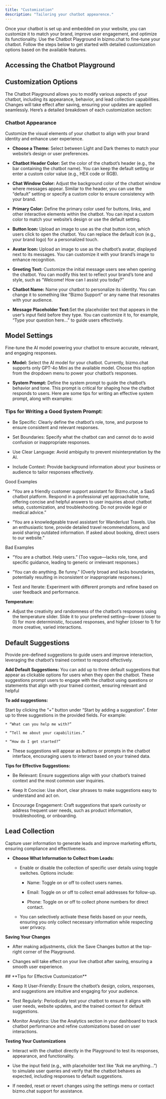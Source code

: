 ```yaml
---
title: "Customization"
description: "Tailoring your chatbot appearence."
---
```


Once your chatbot is set up and embedded on your website, you can customize it to match your brand, improve user engagement, and optimize its functionality. Use the Chatbot Playground in bizmo.chat to fine-tune your chatbot. Follow the steps below to get started with detailed customization options based on the available features.

## Accessing the Chatbot Playground

<Steps>
  <Step title="Log in to your Bizmo.chat account." />

  <Step title="Navigate to the Playground section in the left-hand sidebar of the dashboard." />
</Steps>

## Customization Options

The Chatbot Playground allows you to modify various aspects of your chatbot, including its appearance, behavior, and lead collection capabilities. Changes will take effect after saving, ensuring your updates are applied seamlessly. Here’s a detailed breakdown of each customization section:

### Chatbot Appearance

Customize the visual elements of your chatbot to align with your brand identity and enhance user experience.

* **Choose a Theme:**  Select between Light and Dark themes to match your website’s design or user preferences.

* **Chatbot Header Color:**  Set the color of the chatbot’s header (e.g., the bar containing the chatbot name). You can keep the default setting or enter a custom color value (e.g., HEX code or RGB).

* **Chat Window Color:**  Adjust the background color of the chatbot window where messages appear. Similar to the header, you can use the “default” setting or specify a custom color to ensure consistency with your brand.

* **Primary Color:** Define the primary color used for buttons, links, and other interactive elements within the chatbot. You can input a custom color to match your website’s design or use the default setting.

* **Button Icon:** Upload an image to use as the chat button icon, which users click to open the chatbot. You can replace the default icon (e.g., your brand logo) for a personalized touch.

* **Avatar Icon:** Upload an image to use as the chatbot’s avatar, displayed next to its messages. You can customize it with your brand’s image to enhance recognition.

* **Greeting Text:** Customize the initial message users see when opening the chatbot. You can modify this text to reflect your brand’s tone and style, such as “Welcome! How can I assist you today?”

* **Chatbot Name:** Name your chatbot to personalize its identity. You can change it to something like “Bizmo Support” or any name that resonates with your audience.

* **Message Placeholder Text:**&#x53;et the placeholder text that appears in the user’s input field before they type. You can customize it to, for example, “Type your question here…” to guide users effectively.

## Model Settings

Fine-tune the AI model powering your chatbot to ensure accurate, relevant, and engaging responses.

* **Model:** Select the AI model for your chatbot. Currently, bizmo.chat supports only GPT-4o Mini as the available model. Choose this option from the dropdown menu to power your chatbot’s responses.

* **System Prompt:** Define the system prompt to guide the chatbot’s behavior and tone. This prompt is critical for shaping how the chatbot responds to users. Here are some tips for writing an effective system prompt, along with examples:

### &#x20;Tips for Writing a Good System Prompt:&#xA;

* Be Specific: Clearly define the chatbot’s role, tone, and purpose to ensure consistent and relevant responses.

* Set Boundaries: Specify what the chatbot can and cannot do to avoid confusion or inappropriate responses.

* Use Clear Language: Avoid ambiguity to prevent misinterpretation by the AI.

* Include Context: Provide background information about your business or audience to tailor responses effectively.

<Tip>
  Good Examples

  * “You are a friendly customer support assistant for Bizmo.chat, a SaaS chatbot platform. Respond in a professional yet approachable tone, offering concise and helpful answers to user inquiries about chatbot setup, customization, and troubleshooting. Do not provide legal or medical advice.”

  * “You are a knowledgeable travel assistant for Wanderlust Travels. Use an enthusiastic tone, provide detailed travel recommendations, and avoid sharing outdated information. If asked about booking, direct users to our website.”
</Tip>

<Warning>
  Bad Examples

  * “You are a chatbot. Help users.” (Too vague—lacks role, tone, and specific guidance, leading to generic or irrelevant responses.)

  * “You can do anything. Be funny.” (Overly broad and lacks boundaries, potentially resulting in inconsistent or inappropriate responses.)
</Warning>

* Test and Iterate: Experiment with different prompts and refine based on user feedback and performance.

**Temperature:**

* Adjust the creativity and randomness of the chatbot’s responses using the temperature slider. Slide it to your preferred setting—lower (closer to 0) for more deterministic, focused responses, and higher (closer to 1) for more creative, varied interactions.

## **Default Suggestions**

Provide pre-defined suggestions to guide users and improve interaction, leveraging the chatbot’s trained context to respond effectively.

**Add Default Suggestions:**  You can add up to three default suggestions that appear as clickable options for users when they open the chatbot. These suggestions prompt users to engage with the chatbot using questions or statements that align with your trained context, ensuring relevant and helpful&#x20;

**To add suggestions:**

<Steps>
  <Step title="Step 1">
    Start by clicking the “+” button under “Start by adding a suggestion".
  </Step>

  <Step title="Step 2">
    Enter up to three suggestions in the provided fields. For example:

    * “What can you help me with?”

    * “Tell me about your capabilities.”

    * “How do I get started?”
  </Step>
</Steps>

* These suggestions will appear as buttons or prompts in the chatbot interface, encouraging users to interact based on your trained data.

**Tips for Effective Suggestions:**

* Be Relevant: Ensure suggestions align with your chatbot’s trained context and the most common user inquiries.

* Keep It Concise: Use short, clear phrases to make suggestions easy to understand and act on.

* Encourage Engagement: Craft suggestions that spark curiosity or address frequent user needs, such as product information, troubleshooting, or onboarding.

## Lead Collection

Capture user information to generate leads and improve marketing efforts, ensuring compliance and effectiveness.

* **Choose What Information to Collect from Leads:**

  * Enable or disable the collection of specific user details using toggle switches. Options include:

    * Name: Toggle on or off to collect users names.

    * Email: Toggle on or off to collect email addresses for follow-up.

    * Phone: Toggle on or off to collect phone numbers for direct contact.

  * You can selectively activate these fields based on your needs, ensuring you only collect necessary information while respecting user privacy.

**Saving Your Changes**

* After making adjustments, click the Save Changes button at the top-right corner of the Playground.

* Changes will take effect on your live chatbot after saving, ensuring a smooth user experience.

<Tip>
  ## **Tips for Effective Customization**

  * Keep It User-Friendly: Ensure the chatbot’s design, colors, responses, and suggestions are intuitive and engaging for your audience.

  * Test Regularly: Periodically test your chatbot to ensure it aligns with user needs, website updates, and the trained context for default suggestions.

  * Monitor Analytics: Use the Analytics section in your dashboard to track chatbot performance and refine customizations based on user interactions.
</Tip>

**Testing Your Customizations**

* Interact with the chatbot directly in the Playground to test its responses, appearance, and functionality.

* Use the input field (e.g., with placeholder text like “Ask me anything…”) to simulate user queries and verify that the chatbot behaves as expected, including responses to default suggestions.

* If needed, reset or revert changes using the settings menu or contact bizmo.chat support for assistance.

##

##

##